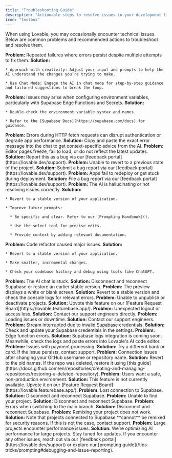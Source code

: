 ```yaml
---
title: "Troubleshooting Guide"
description: "Actionable steps to resolve issues in your development lifecycle."
icon: "toolbox"
---
```


When using Lovable, you may occasionally encounter technical issues. Below are common problems and recommended actions to troubleshoot and resolve them.

<AccordionGroup>
  <Accordion title="Persistent 'Fix Error' Loops">
    <b>Problem:</b> Repeated failures where errors persist despite multiple attempts to fix them.
    <b>Solution:</b>

    * Approach with creativity: Adjust your input and prompts to help the AI understand the changes you’re trying to make.

    * Use Chat Mode: Engage the AI in chat mode for step-by-step guidance and tailored suggestions to break the loop.
  </Accordion>

  <Accordion title="Setting Environment Variables">
    <b>Problem:</b> Issues may arise when configuring environment variables, particularly with Supabase Edge Functions and Secrets.
    <b>Solution:</b>

    * Double-check the environment variable syntax and names.

    * Refer to the [Supabase Docs](https://supabase.com/docs) for guidance.
  </Accordion>

  <Accordion title="HTTP Fetch Failures">
    <b>Problem:</b> Errors during HTTP fetch requests can disrupt authentication or degrade app performance.
    <b>Solution:</b> Copy and paste the exact error message into the chat to get context-specific advice from the AI.
  </Accordion>

  <Accordion title="Freezing or Loading Failures">
    <b>Problem:</b> Editor pages freeze, fail to load, or do not reflect the latest updates.
    <b>Solution:</b> Report this as a bug via our [feedback portal](https://lovable.dev/support).
  </Accordion>

  <Accordion title="Rollback Feature Fails">
    <b>Problem:</b> Unable to revert to a previous state of the project.
    <b>Solution:</b> Submit a bug report via our [feedback portal](https://lovable.dev/support).
  </Accordion>

  <Accordion title="Cloud Deployment Issues">
    <b>Problem:</b> Apps fail to redeploy or get stuck during deployment.
    <b>Solution:</b> File a bug report via our [feedback portal](https://lovable.dev/support).
  </Accordion>

  <Accordion title="AI-Related Errors">
    <b>Problem:</b> The AI is hallucinating or not resolving issues correctly.
    <b>Solution:</b>

    * Revert to a stable version of your application.

    * Improve future prompts:

      * Be specific and clear. Refer to our [Prompting Handbook]().

      * Use the select tool for precise edits.

      * Provide context by adding relevant documentation.
  </Accordion>

  <Accordion title="Refactor Broke Everything in My Code">
    <b>Problem:</b> Code refactor caused major issues.
    <b>Solution:</b>

    * Revert to a stable version of your application.

    * Make smaller, incremental changes.

    * Check your codebase history and debug using tools like ChatGPT.
  </Accordion>

  <Accordion title="AI Is Not Responding">
    <b>Problem:</b> The AI chat is stuck.
    <b>Solution:</b> Disconnect and reconnect Supabase or restore an earlier stable version.
  </Accordion>

  <Accordion title="Preview Shows a Blank Screen">
    <b>Problem:</b> The preview displays a white or blank screen.
    <b>Solution:</b> Revert to a stable version and check the console logs for relevant errors.
  </Accordion>

  <Accordion title="Taking Your Projects Offline">
    <b>Problem:</b> Unable to unpublish or deactivate projects.
    <b>Solution:</b> Upvote this feature on our [Feature Request Board](https://lovable.featurebase.app/).
  </Accordion>

  <Accordion title="Being Kicked Out of a Project">
    <b>Problem:</b> Unexpected logout or access loss.
    <b>Solution:</b> Contact our support engineers directly.
  </Accordion>

  <Accordion title="Loading Errors">
    <b>Problem:</b> Loading issues or downtime.
    <b>Solution:</b> Contact our support engineers.
  </Accordion>

  <Accordion title="Error: Stream Interrupted">
    <b>Problem:</b> Stream interrupted due to invalid Supabase credentials.
    <b>Solution:</b> Check and update your Supabase credentials in the settings.
  </Accordion>

  <Accordion title="Edge Function Errors">
    <b>Problem:</b> Edge function errors.
    <b>Solution:</b> Supabase logs integration is coming soon. Meanwhile, check the logs and paste errors into Lovable's AI code editor.
  </Accordion>

  <Accordion title="Stripe Errors">
    <b>Problem:</b> Issues with payment processing.
    <b>Solution:</b> Try a different bank or card. If the issue persists, contact support.
  </Accordion>

  <Accordion title="GitHub Issues">
    <b>Problem:</b> Connection issues after changing your GitHub username or repository name.
    <b>Solution:</b> Revert to the old names. If the repo was deleted, restore it using [this guide](https://docs.github.com/en/repositories/creating-and-managing-repositories/restoring-a-deleted-repository).
  </Accordion>

  <Accordion title="Sandbox Mode for Testing">
    <b>Problem:</b> Users want a safe, non-production environment.
    <b>Solution:</b> This feature is not currently available. Upvote it on our [Feature Request Board](https://lovable.featurebase.app/).
  </Accordion>

  <Accordion title="Supabase Connection Lost">
    <b>Problem:</b> Lost connection to Supabase.
    <b>Solution:</b> Disconnect and reconnect Supabase.
  </Accordion>

  <Accordion title="Project Not Found">
    <b>Problem:</b> Unable to find your project.
    <b>Solution:</b> Disconnect and reconnect Supabase.
  </Accordion>

  <Accordion title="Unable to Switch to Main Branch">
    <b>Problem:</b> Errors when switching to the main branch.
    <b>Solution:</b> Disconnect and reconnect Supabase.
  </Accordion>

  <Accordion title="Remix Feature Does Not Work">
    <b>Problem:</b> Remixing your project does not work.
    <b>Solution:</b> Note that projects connected to Supabase **cannot** be remixed for security reasons. If this is not the case, contact support.
  </Accordion>

  <Accordion title="Challenges with Large Projects">
    <b>Problem:</b> Large projects encounter performance issues.
    <b>Solution:</b> We’re optimizing AI performance for large projects. Stay tuned for updates.
  </Accordion>

  <Accordion title="Need More Help?">
    If you encounter any other issues, reach out via our [feedback portal](https://lovable.dev/support) or explore our [prompting guide](/tips-tricks/prompting#debugging-and-issue-reporting).
  </Accordion>
</AccordionGroup>